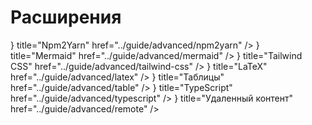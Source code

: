 
# Расширения

<Cards>
  <Card
    icon={
			<svg viewBox="0 0 256 256" xmlns="http://www.w3.org/2000/svg" stroke="currentColor">
				<rect fill="none" height="256" width="256" />
				<polyline
					fill="none"
					points="80 96 120 128 80 160"
					stroke-linecap="round"
					stroke-linejoin="round"
					stroke-width="16"
				/>
				<line
					stroke-linecap="round"
					stroke-linejoin="round"
					stroke-width="16"
					x1="136"
					x2="176"
					y1="160"
					y2="160"
				/>
				<rect
					fill="none"
					height="160"
					rx="8.5"
					stroke-linecap="round"
					stroke-linejoin="round"
					stroke-width="16.97"
					width="192"
					x="32"
					y="48"
				/>
			</svg>
		}
    title="Npm2Yarn"
    href="../guide/advanced/npm2yarn"
  />
  <Card
    icon={
			<svg xmlns="http://www.w3.org/2000/svg" viewBox="0 0 64 64" fill="currentColor">
				<path
					d="M60,36.75H55.25V30A4.26,4.26,0,0,0,51,25.75H33.25v-8.5H38A1.25,1.25,0,0,0,39.25,16V4A1.25,1.25,0,0,0,38,2.75H26A1.25,1.25,0,0,0,24.75,4V16A1.25,1.25,0,0,0,26,17.25h4.75v8.5H13A4.26,4.26,0,0,0,8.75,30v6.75H4A1.25,1.25,0,0,0,2.75,38V56A1.25,1.25,0,0,0,4,57.25H16A1.25,1.25,0,0,0,17.25,56V38A1.25,1.25,0,0,0,16,36.75H11.25V30A1.76,1.76,0,0,1,13,28.25H30.75v8.5H26A1.25,1.25,0,0,0,24.75,38V56A1.25,1.25,0,0,0,26,57.25H38A1.25,1.25,0,0,0,39.25,56V38A1.25,1.25,0,0,0,38,36.75H33.25v-8.5H51A1.76,1.76,0,0,1,52.75,30v6.75H48A1.25,1.25,0,0,0,46.75,38V56A1.25,1.25,0,0,0,48,57.25H60A1.25,1.25,0,0,0,61.25,56V38A1.25,1.25,0,0,0,60,36.75ZM27.25,5.25h9.5v9.5h-9.5Zm-12.5,49.5H5.25V39.25h9.5Zm22,0h-9.5V39.25h9.5Zm22,0h-9.5V39.25h9.5Z"
				/>
			</svg>
		}
    title="Mermaid"
    href="../guide/advanced/mermaid"
  />
  <Card
    icon={
			<svg
				xmlns="http://www.w3.org/2000/svg"
				fill="none"
				viewBox="0 0 52 25"
				height="20"
				stroke-width="3.25"
				stroke="currentColor"
			>
				<path
					stroke-linecap="round"
					stroke-linejoin="round"
					d="M25.517 0C18.712 0 14.46 3.382 12.758 10.146c2.552-3.382 5.529-4.65 8.931-3.805 1.941.482 3.329 1.882 4.864 3.432 2.502 2.524 5.398 5.445 11.722 5.445 6.804 0 11.057-3.382 12.758-10.145-2.551 3.382-5.528 4.65-8.93 3.804-1.942-.482-3.33-1.882-4.865-3.431C34.736 2.92 31.841 0 25.517 0zM12.758 15.218C5.954 15.218 1.701 18.6 0 25.364c2.552-3.382 5.529-4.65 8.93-3.805 1.942.482 3.33 1.882 4.865 3.432 2.502 2.524 5.397 5.445 11.722 5.445 6.804 0 11.057-3.381 12.758-10.145-2.552 3.382-5.529 4.65-8.931 3.805-1.941-.483-3.329-1.883-4.864-3.432-2.502-2.524-5.398-5.446-11.722-5.446z"
				/>
			</svg>
		}
    title="Tailwind CSS"
    href="../guide/advanced/tailwind-css"
  />
  <Card
    icon={
			<svg
				xmlns="http://www.w3.org/2000/svg"
				fill="none"
				viewBox="0 0 24 24"
				stroke-width="1.5"
				stroke="currentColor"
			>
				<path
					stroke-linecap="round"
					stroke-linejoin="round"
					d="M4.745 3A23.933 23.933 0 003 12c0 3.183.62 6.22 1.745 9M19.5 3c.967 2.78 1.5 5.817 1.5 9s-.533 6.22-1.5 9M8.25 8.885l1.444-.89a.75.75 0 011.105.402l2.402 7.206a.75.75 0 001.104.401l1.445-.889m-8.25.75l.213.09a1.687 1.687 0 002.062-.617l4.45-6.676a1.688 1.688 0 012.062-.618l.213.09"
				/>
			</svg>
		}
    title="LaTeX"
    href="../guide/advanced/latex"
  />
  <Card
    icon={
			<svg
				xmlns="http://www.w3.org/2000/svg"
				fill="none"
				viewBox="0 0 24 24"
				stroke-width="1.5"
				stroke="currentColor"
			>
				<path
					stroke-linecap="round"
					stroke-linejoin="round"
					d="M3.375 19.5h17.25m-17.25 0a1.125 1.125 0 01-1.125-1.125M3.375 19.5h7.5c.621 0 1.125-.504 1.125-1.125m-9.75 0V5.625m0 12.75v-1.5c0-.621.504-1.125 1.125-1.125m18.375 2.625V5.625m0 12.75c0 .621-.504 1.125-1.125 1.125m1.125-1.125v-1.5c0-.621-.504-1.125-1.125-1.125m0 3.75h-7.5A1.125 1.125 0 0112 18.375m9.75-12.75c0-.621-.504-1.125-1.125-1.125H3.375c-.621 0-1.125.504-1.125 1.125m19.5 0v1.5c0 .621-.504 1.125-1.125 1.125M2.25 5.625v1.5c0 .621.504 1.125 1.125 1.125m0 0h17.25m-17.25 0h7.5c.621 0 1.125.504 1.125 1.125M3.375 8.25c-.621 0-1.125.504-1.125 1.125v1.5c0 .621.504 1.125 1.125 1.125m17.25-3.75h-7.5c-.621 0-1.125.504-1.125 1.125m8.625-1.125c.621 0 1.125.504 1.125 1.125v1.5c0 .621-.504 1.125-1.125 1.125m-17.25 0h7.5m-7.5 0c-.621 0-1.125.504-1.125 1.125v1.5c0 .621.504 1.125 1.125 1.125M12 10.875v-1.5m0 1.5c0 .621-.504 1.125-1.125 1.125M12 10.875c0 .621.504 1.125 1.125 1.125m-2.25 0c.621 0 1.125.504 1.125 1.125M13.125 12h7.5m-7.5 0c-.621 0-1.125.504-1.125 1.125M20.625 12c.621 0 1.125.504 1.125 1.125v1.5c0 .621-.504 1.125-1.125 1.125m-17.25 0h7.5M12 14.625v-1.5m0 1.5c0 .621-.504 1.125-1.125 1.125M12 14.625c0 .621.504 1.125 1.125 1.125m-2.25 0c.621 0 1.125.504 1.125 1.125m0 1.5v-1.5m0 0c0-.621.504-1.125 1.125-1.125m0 0h7.5"
				/>
			</svg>
		}
    title="Таблицы"
    href="../guide/advanced/table"
  />
  <Card
    icon={
			<svg
				xmlns="http://www.w3.org/2000/svg"
				fill="none"
				viewBox="0 0 24 24"
				stroke-width="1.5"
				stroke="currentColor"
			>
				<path
					stroke-linecap="round"
					stroke-linejoin="round"
					d="M17.25 6.75L22.5 12l-5.25 5.25m-10.5 0L1.5 12l5.25-5.25m7.5-3l-4.5 16.5"
				/>
			</svg>
		}
    title="TypeScript"
    href="../guide/advanced/typescript"
  />
  <Card
    icon={
			<svg
				xmlns="http://www.w3.org/2000/svg"
				fill="none"
				viewBox="0 0 24 24"
				stroke-width="1.5"
				stroke="currentColor"
			>
				<path
					stroke-linecap="round"
					stroke-linejoin="round"
					d="M2.25 15a4.5 4.5 0 004.5 4.5H18a3.75 3.75 0 001.332-7.257 3 3 0 00-3.758-3.848 5.25 5.25 0 00-10.233 2.33A4.502 4.502 0 002.25 15z"
				/>
			</svg>
		}
    title="Удаленный контент"
    href="../guide/advanced/remote"
  />
</Cards>